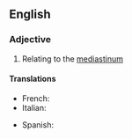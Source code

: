 {{also|médiastinal}}
==English==
{{wikipedia}}

===Adjective===
{{en-adj|-}}

# {{lb|en|anatomy}} Relating to the [[mediastinum]]

====Translations====
{{trans-top}}
* French: {{t|fr|médiastinal}}
* Italian: {{t|it|mediastinico}}
{{trans-mid}}
* Spanish: {{t|es|mediastínico}}
{{trans-bottom}}